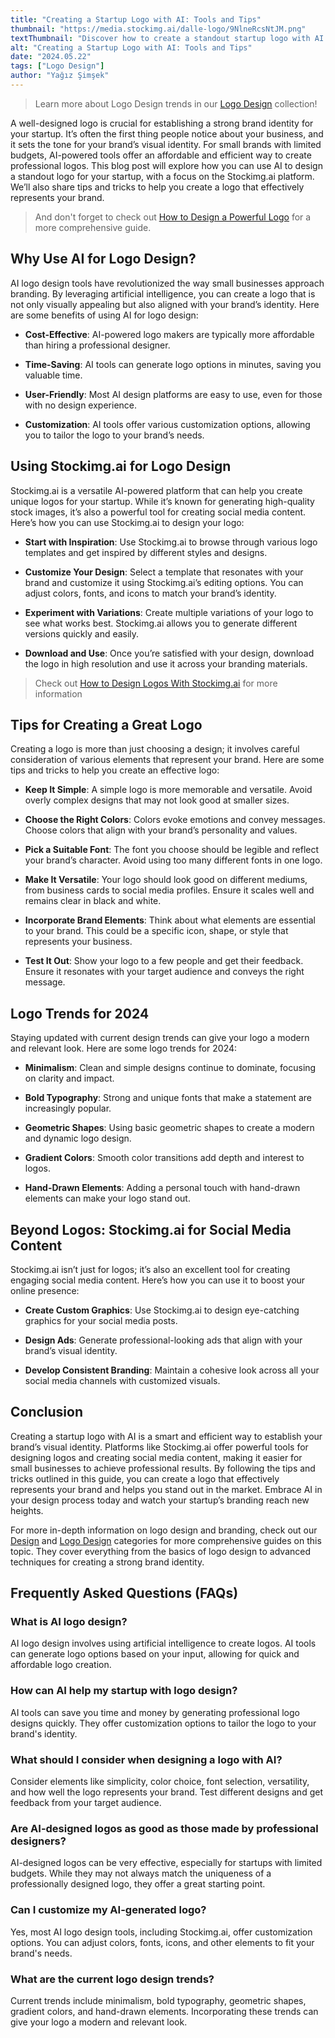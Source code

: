 ```yaml
---
title: "Creating a Startup Logo with AI: Tools and Tips"
thumbnail: "https://media.stockimg.ai/dalle-logo/9NlneRcsNtJM.png"
textThumbnail: "Discover how to create a standout startup logo with AI. Learn about using Stockimg.ai for logo design, tips for effective logos, and how to maintain consistent branding across social media."
alt: "Creating a Startup Logo with AI: Tools and Tips"
date: "2024.05.22"
tags: ["Logo Design"]
author: "Yağız Şimşek"
---
```


<CustomImage
    src="https://media.stockimg.ai/dalle-logo/9NlneRcsNtJM.png"
    alt="Minimalist Laptop: This logo features a sleek, modern outline of a laptop"
/>

> Learn more about Logo Design trends in our [Logo Design](https://stockimg.ai/blog/logo-design/) collection!

A well-designed logo is crucial for establishing a strong brand identity for your startup. It’s often the first thing people notice about your business, and it sets the tone for your brand’s visual identity. For small brands with limited budgets, AI-powered tools offer an affordable and efficient way to create professional logos. This blog post will explore how you can use AI to design a standout logo for your startup, with a focus on the Stockimg.ai platform. We’ll also share tips and tricks to help you create a logo that effectively represents your brand.

> And don't forget to check out [How to Design a Powerful Logo](https://stockimg.ai/blog/logo-design/how-to-design-a-powerful-logo) for a more comprehensive guide.

## Why Use AI for Logo Design?

<CustomImage
    src="https://media.stockimg.ai/dalle-logo/iDCWAxUZVgDZ.png"
    alt="vector black and white colors horror word Gru-One music"
/>

AI logo design tools have revolutionized the way small businesses approach branding. By leveraging artificial intelligence, you can create a logo that is not only visually appealing but also aligned with your brand’s identity. Here are some benefits of using AI for logo design:

- **Cost-Effective**: AI-powered logo makers are typically more affordable than hiring a professional designer.

- **Time-Saving**: AI tools can generate logo options in minutes, saving you valuable time.

- **User-Friendly**: Most AI design platforms are easy to use, even for those with no design experience.

- **Customization**: AI tools offer various customization options, allowing you to tailor the logo to your brand’s needs.

## Using Stockimg.ai for Logo Design

<CustomImage
    src="https://raw.githubusercontent.com/Abdurrahman-Subh/mdx-blog/main/images/logo-stockimg.png"
    alt="an alternative stockimg ai logo"
/>

Stockimg.ai is a versatile AI-powered platform that can help you create unique logos for your startup. While it’s known for generating high-quality stock images, it’s also a powerful tool for creating social media content. Here’s how you can use Stockimg.ai to design your logo:

- **Start with Inspiration**: Use Stockimg.ai to browse through various logo templates and get inspired by different styles and designs.

- **Customize Your Design**: Select a template that resonates with your brand and customize it using Stockimg.ai’s editing options. You can adjust colors, fonts, and icons to match your brand’s identity.

- **Experiment with Variations**: Create multiple variations of your logo to see what works best. Stockimg.ai allows you to generate different versions quickly and easily.

- **Download and Use**: Once you’re satisfied with your design, download the logo in high resolution and use it across your branding materials.

> Check out [How to Design Logos With Stockimg.ai](https://stockimg.ai/blog/guide/how-to-design-logos-with-stockimg) for more information

## Tips for Creating a Great Logo

<CustomImage
    src="https://media.stockimg.ai/dalle-logo/3j6_YzxPdmBW.png"
    alt="skin spa logo with black and blush color"
/>

Creating a logo is more than just choosing a design; it involves careful consideration of various elements that represent your brand. Here are some tips and tricks to help you create an effective logo:

- **Keep It Simple**: A simple logo is more memorable and versatile. Avoid overly complex designs that may not look good at smaller sizes.

- **Choose the Right Colors**: Colors evoke emotions and convey messages. Choose colors that align with your brand’s personality and values.

- **Pick a Suitable Font**: The font you choose should be legible and reflect your brand’s character. Avoid using too many different fonts in one logo.

- **Make It Versatile**: Your logo should look good on different mediums, from business cards to social media profiles. Ensure it scales well and remains clear in black and white.

- **Incorporate Brand Elements**: Think about what elements are essential to your brand. This could be a specific icon, shape, or style that represents your business.

- **Test It Out**: Show your logo to a few people and get their feedback. Ensure it resonates with your target audience and conveys the right message.

## Logo Trends for 2024

<CustomImage
    src="https://media.stockimg.ai/dalle-logo/Fqh5rIG2SiNb.png"
    alt="doner kebab"
/>

Staying updated with current design trends can give your logo a modern and relevant look. Here are some logo trends for 2024:

- **Minimalism**: Clean and simple designs continue to dominate, focusing on clarity and impact.

- **Bold Typography**: Strong and unique fonts that make a statement are increasingly popular.

- **Geometric Shapes**: Using basic geometric shapes to create a modern and dynamic logo design.

- **Gradient Colors**: Smooth color transitions add depth and interest to logos.

- **Hand-Drawn Elements**: Adding a personal touch with hand-drawn elements can make your logo stand out.

## Beyond Logos: Stockimg.ai for Social Media Content

<CustomImage
    src="https://raw.githubusercontent.com/Abdurrahman-Subh/mdx-blog/main/images/stockimg-dashboard.jpg"
    alt="stockimg dashboard"
/>

Stockimg.ai isn’t just for logos; it’s also an excellent tool for creating engaging social media content. Here’s how you can use it to boost your online presence:

- **Create Custom Graphics**: Use Stockimg.ai to design eye-catching graphics for your social media posts.

- **Design Ads**: Generate professional-looking ads that align with your brand’s visual identity.

- **Develop Consistent Branding**: Maintain a cohesive look across all your social media channels with customized visuals.

## Conclusion

Creating a startup logo with AI is a smart and efficient way to establish your brand’s visual identity. Platforms like Stockimg.ai offer powerful tools for designing logos and creating social media content, making it easier for small businesses to achieve professional results. By following the tips and tricks outlined in this guide, you can create a logo that effectively represents your brand and helps you stand out in the market. Embrace AI in your design process today and watch your startup’s branding reach new heights.

For more in-depth information on logo design and branding, check out our [Design](https://stockimg.ai/blog/design) and [Logo Design](https://stockimg.ai/blog/logo-design) categories for more comprehensive guides on this topic. They cover everything from the basics of logo design to advanced techniques for creating a strong brand identity.

## Frequently Asked Questions (FAQs)

### What is AI logo design?

AI logo design involves using artificial intelligence to create logos. AI tools can generate logo options based on your input, allowing for quick and affordable logo creation.

### How can AI help my startup with logo design?

AI tools can save you time and money by generating professional logo designs quickly. They offer customization options to tailor the logo to your brand's identity.

### What should I consider when designing a logo with AI?

Consider elements like simplicity, color choice, font selection, versatility, and how well the logo represents your brand. Test different designs and get feedback from your target audience.

### Are AI-designed logos as good as those made by professional designers?

AI-designed logos can be very effective, especially for startups with limited budgets. While they may not always match the uniqueness of a professionally designed logo, they offer a great starting point.

### Can I customize my AI-generated logo?

Yes, most AI logo design tools, including Stockimg.ai, offer customization options. You can adjust colors, fonts, icons, and other elements to fit your brand's needs.

### What are the current logo design trends?

Current trends include minimalism, bold typography, geometric shapes, gradient colors, and hand-drawn elements. Incorporating these trends can give your logo a modern and relevant look.